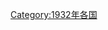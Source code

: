 {{Year by category
|m=1
|c=9
|d=3
|y=2
|cat=各国灾难
|sortkey=*
|parent=各年各国灾难
|subcat=1932年災難
}}
[[Category:1932年各国|Category:1932年各国]]
